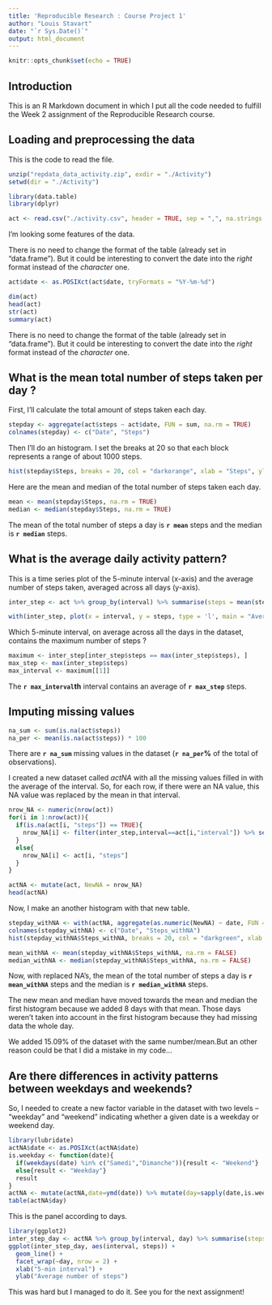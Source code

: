 ```yaml
---
title: 'Reproducible Research : Course Project 1'
author: "Louis Stavart"
date: "`r Sys.Date()`"
output: html_document
---
```


```r
knitr::opts_chunk$set(echo = TRUE)
```

## Introduction

This is an R Markdown document in which I put all the code needed to fulfill the Week 2 assignment of the Reproducible Research course. 




## Loading and preprocessing the data

This is the code to read the file. 

```r
unzip("repdata_data_activity.zip", exdir = "./Activity")
setwd(dir = "./Activity")

library(data.table)
library(dplyr)

act <- read.csv("./activity.csv", header = TRUE, sep = ",", na.strings = "NA")
```

I'm looking some features of the data. 

There is no need to change the format of the table (already set in "data.frame"). But it could be interesting to convert the date into the *right* format instead of the *character* one. 

```r
act$date <- as.POSIXct(act$date, tryFormats = "%Y-%m-%d")

dim(act)
head(act)
str(act)
summary(act)
```

There is no need to change the format of the table (already set in "data.frame"). But it could be interesting to convert the date into the *right* format instead of the *character* one. 




## What is the mean total number of steps taken per day ?

First, I'll calculate the total amount of steps taken each day.

```R
stepday <- aggregate(act$steps ~ act$date, FUN = sum, na.rm = TRUE)
colnames(stepday) <- c("Date", "Steps")
```

Then I'll do an histogram. I set the breaks at 20 so that each block represents a range of about 1000 steps.  

```r
hist(stepday$Steps, breaks = 20, col = "darkorange", xlab = "Steps", ylab = "Number of days with that number of steps", main = "Histogram of total number of steps per day")
```

Here are the mean and median of the total number of steps taken each day. 

```r
mean <- mean(stepday$Steps, na.rm = TRUE)
median <- median(stepday$Steps, na.rm = TRUE)

```

The mean of the total number of steps a day is **`r mean`** steps and the median is **`r median`** steps. 




## What is the average daily activity pattern?

This is a time series plot of the 5-minute interval (x-axis) and the average number of steps taken, averaged across all days (y-axis). 

```r
inter_step <- act %>% group_by(interval) %>% summarise(steps = mean(steps, na.rm =TRUE))

with(inter_step, plot(x = interval, y = steps, type = 'l', main = "Average daily activity pattern by interval", xlab = "5-min Intervals", ylab = "Average total number of steps", col = "darkblue"))
```

Which 5-minute interval, on average across all the days in the dataset, contains the maximum number of steps ?

```r
maximum <- inter_step[inter_step$steps == max(inter_step$steps), ]
max_step <- max(inter_step$steps)
max_interval <- maximum[[1]]
```

The **`r max_interval`th** interval contains an average of **`r max_step`** steps. 




## Imputing missing values

```r

na_sum <- sum(is.na(act$steps))
na_per <- mean(is.na(act$steps)) * 100
```

There are **`r na_sum`** missing values in the dataset (**`r na_per`%** of the total of observations).

I created a new dataset called *actNA* with all the missing values filled in with the average of the interval.
So, for each row, if there were an NA value, this NA value was replaced by the mean in that interval. 

```r
nrow_NA <- numeric(nrow(act))
for(i in 1:nrow(act)){
  if(is.na(act[i, "steps"]) == TRUE){
    nrow_NA[i] <- filter(inter_step,interval==act[i,"interval"]) %>% select(steps)
  }
  else{
    nrow_NA[i] <- act[i, "steps"]
  }
}

actNA <- mutate(act, NewNA = nrow_NA)
head(actNA)

```

Now, I make an another histogram with that new table. 

```r
stepday_withNA <- with(actNA, aggregate(as.numeric(NewNA) ~ date, FUN = sum, na.rm = FALSE))
colnames(stepday_withNA) <- c("Date", "Steps_withNA")
hist(stepday_withNA$Steps_withNA, breaks = 20, col = "darkgreen", xlab = "Steps with NA", ylab = "Number of days with that number of steps", main = "Histogram of total number of steps per day")

mean_withNA <- mean(stepday_withNA$Steps_withNA, na.rm = FALSE)
median_withNA <- median(stepday_withNA$Steps_withNA, na.rm = FALSE)
```

Now, with replaced NA's, the mean of the total number of steps a day is **`r mean_withNA`** steps and the median is **`r median_withNA`** steps. 

The new mean and median have moved towards the mean and median the first histogram because we added 8 days with that mean. Those days weren't taken into account in the first histogram because they had missing data the whole day.  

We added 15.09% of the dataset with the same number/mean.But an other reason could be that I did a mistake in my code...



## Are there differences in activity patterns between weekdays and weekends?

So, I needed to create a new factor variable in the dataset with two levels – “weekday” and “weekend” indicating whether a given date is a weekday or weekend day.

```r
library(lubridate)
actNA$date <- as.POSIXct(actNA$date)
is.weekday <- function(date){
  if(weekdays(date) %in% c("Samedi","Dimanche")){result <- "Weekend"}
  else{result <- "Weekday"}
  result
}
actNA <- mutate(actNA,date=ymd(date)) %>% mutate(day=sapply(date,is.weekday))
table(actNA$day)
```

This is the panel according to days.

```r
library(ggplot2)
inter_step_day <- actNA %>% group_by(interval, day) %>% summarise(steps = mean(steps, na.rm =TRUE))
ggplot(inter_step_day, aes(interval, steps)) +
  geom_line() +
  facet_wrap(~day, nrow = 2) +
  xlab("5-min interval") +
  ylab("Average number of steps")
```

This was hard but I managed to do it. 
See you for the next assignment!


